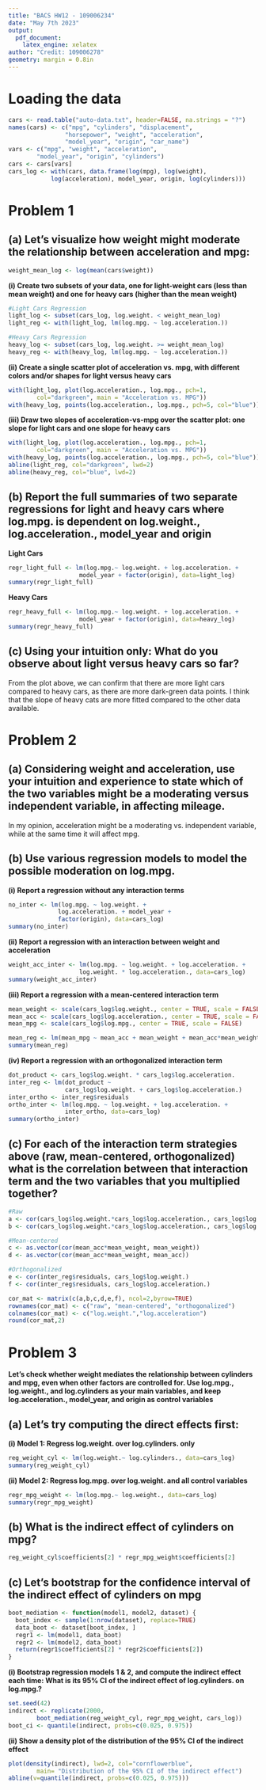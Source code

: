 ---
title: "BACS HW12 - 109006234"
date: "May 7th 2023"
output:
  pdf_document:
    latex_engine: xelatex
author: "Credit: 109006278"
geometry: margin = 0.8in
---
# Loading the data
```{r}
cars <- read.table("auto-data.txt", header=FALSE, na.strings = "?")
names(cars) <- c("mpg", "cylinders", "displacement", 
                "horsepower", "weight", "acceleration", 
                "model_year", "origin", "car_name")
vars <- c("mpg", "weight", "acceleration", 
        "model_year", "origin", "cylinders")
cars <- cars[vars]
cars_log <- with(cars, data.frame(log(mpg), log(weight), 
            log(acceleration), model_year, origin, log(cylinders)))
```

# Problem 1
## (a) Let’s visualize how weight might moderate the relationship between acceleration and mpg:
```{r}
weight_mean_log <- log(mean(cars$weight))
```
**(i) Create two subsets of your data, one for light-weight cars (less than mean weight) and one for heavy cars (higher than the mean weight)**
```{r}
#Light Cars Regression
light_log <- subset(cars_log, log.weight. < weight_mean_log)
light_reg <- with(light_log, lm(log.mpg. ~ log.acceleration.))

#Heavy Cars Regression
heavy_log <- subset(cars_log, log.weight. >= weight_mean_log)
heavy_reg <- with(heavy_log, lm(log.mpg. ~ log.acceleration.))
```
**(ii) Create a single scatter plot of acceleration vs. mpg, with different colors and/or shapes for light versus heavy cars**
```{r, out.width="80%", fig.align = "center"}
with(light_log, plot(log.acceleration., log.mpg., pch=1, 
        col="darkgreen", main = "Acceleration vs. MPG"))
with(heavy_log, points(log.acceleration., log.mpg., pch=5, col="blue"))
```
**(iii) Draw two slopes of acceleration-vs-mpg over the scatter plot: one slope for light cars and one slope for heavy cars**
```{r, out.width="80%", fig.align = "center"}
with(light_log, plot(log.acceleration., log.mpg., pch=1, 
        col="darkgreen", main = "Acceleration vs. MPG"))
with(heavy_log, points(log.acceleration., log.mpg., pch=5, col="blue"))
abline(light_reg, col="darkgreen", lwd=2)
abline(heavy_reg, col="blue", lwd=2)
```

## (b) Report the full summaries of two separate regressions for light and heavy cars where log.mpg. is dependent on log.weight., log.acceleration., model_year and origin
**Light Cars**
```{r}
regr_light_full <- lm(log.mpg.~ log.weight. + log.acceleration. + 
                    model_year + factor(origin), data=light_log)
summary(regr_light_full)
```
**Heavy Cars**
```{r}
regr_heavy_full <- lm(log.mpg.~ log.weight. + log.acceleration. +   
                    model_year + factor(origin), data=heavy_log)
summary(regr_heavy_full)
```

## (c) Using your intuition only: What do you observe about light versus heavy cars so far?
From the plot above, we can confirm that there are more light cars compared to heavy cars, as there are more dark-green data points. I think that the slope of heavy cats are more fitted compared to the other data available. 

# Problem 2
## (a) Considering weight and acceleration, use your intuition and experience to state which of the two variables might be a moderating versus independent variable, in affecting mileage.
In my opinion, acceleration might be a moderating vs. independent variable, while at the same time it will affect mpg.

## (b) Use various regression models to model the possible moderation on log.mpg.
**(i) Report a regression without any interaction terms**
```{r}
no_inter <- lm(log.mpg. ~ log.weight. + 
              log.acceleration. + model_year + 
              factor(origin), data=cars_log)
summary(no_inter)
```
**(ii) Report a regression with an interaction between weight and acceleration**
```{r}
weight_acc_inter <- lm(log.mpg. ~ log.weight. + log.acceleration. + 
                    log.weight. * log.acceleration., data=cars_log)
summary(weight_acc_inter)
```
**(iii) Report a regression with a mean-centered interaction term**
```{r}
mean_weight <- scale(cars_log$log.weight., center = TRUE, scale = FALSE)
mean_acc <- scale(cars_log$log.acceleration., center = TRUE, scale = FALSE)
mean_mpg <- scale(cars_log$log.mpg., center = TRUE, scale = FALSE)

mean_reg <- lm(mean_mpg ~ mean_acc + mean_weight + mean_acc*mean_weight)
summary(mean_reg)
```
**(iv) Report a regression with an orthogonalized interaction term**
```{r}
dot_product <- cars_log$log.weight. * cars_log$log.acceleration.
inter_reg <- lm(dot_product ~ 
                cars_log$log.weight. + cars_log$log.acceleration.)
inter_ortho <- inter_reg$residuals
ortho_inter <- lm(log.mpg. ~ log.weight. + log.acceleration. + 
                inter_ortho, data=cars_log)
summary(ortho_inter)
```
## (c) For each of the interaction term strategies above (raw, mean-centered, orthogonalized) what is the correlation between that interaction term and the two variables that you multiplied together?
```{r}
#Raw
a <- cor(cars_log$log.weight.*cars_log$log.acceleration., cars_log$log.weight.)
b <- cor(cars_log$log.weight.*cars_log$log.acceleration., cars_log$log.acceleration.)

#Mean-centered
c <- as.vector(cor(mean_acc*mean_weight, mean_weight))
d <- as.vector(cor(mean_acc*mean_weight, mean_acc))

#Orthogonalized
e <- cor(inter_reg$residuals, cars_log$log.weight.)
f <- cor(inter_reg$residuals, cars_log$log.acceleration.)

cor_mat <- matrix(c(a,b,c,d,e,f), ncol=2,byrow=TRUE)
rownames(cor_mat) <- c("raw", "mean-centered", "orthogonalized")
colnames(cor_mat) <- c("log.weight.","log.acceleration")
round(cor_mat,2)
```
# Problem 3
**Let’s check whether weight mediates the relationship between cylinders and mpg, even when other factors are controlled for.  Use log.mpg., log.weight., and log.cylinders as your main variables, and keep log.acceleration., model_year, and origin as control variables**

## (a) Let’s try computing the direct effects first:
**(i) Model 1: Regress log.weight. over log.cylinders. only**
```{r}
reg_weight_cyl <- lm(log.weight.~ log.cylinders., data=cars_log)
summary(reg_weight_cyl)
```
**(ii) Model 2: Regress log.mpg. over log.weight. and all control variables**
```{r}
regr_mpg_weight <- lm(log.mpg.~ log.weight., data=cars_log)
summary(regr_mpg_weight)
```
## (b) What is the indirect effect of cylinders on mpg?
```{r}
reg_weight_cyl$coefficients[2] * regr_mpg_weight$coefficients[2]
```
## (c) Let’s bootstrap for the confidence interval of the indirect effect of cylinders on mpg
```{r}
boot_mediation <- function(model1, model2, dataset) {
  boot_index <- sample(1:nrow(dataset), replace=TRUE)
  data_boot <- dataset[boot_index, ]
  regr1 <- lm(model1, data_boot)
  regr2 <- lm(model2, data_boot)
  return(regr1$coefficients[2] * regr2$coefficients[2])
}
```
**(i) Bootstrap regression models 1 & 2, and compute the indirect effect each time: What is its 95% CI of the indirect effect of log.cylinders. on log.mpg.?**
```{r}
set.seed(42)
indirect <- replicate(2000, 
        boot_mediation(reg_weight_cyl, regr_mpg_weight, cars_log))
boot_ci <- quantile(indirect, probs=c(0.025, 0.975))
```
**(ii) Show a density plot of the distribution of the 95% CI of the indirect effect**
```{r}
plot(density(indirect), lwd=2, col="cornflowerblue",
        main= "Distribution of the 95% CI of the indirect effect")
abline(v=quantile(indirect, probs=c(0.025, 0.975)))
```